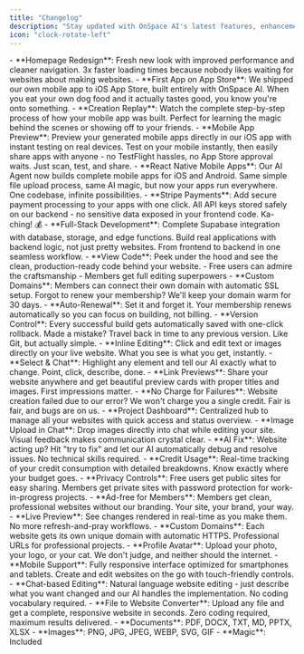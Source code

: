```yaml
---
title: "Changelog"
description: "Stay updated with OnSpace AI's latest features, enhancements, and platform improvements."
icon: "clock-rotate-left"
---
```


<Update label="06/27/2024">
  - **Homepage Redesign**: Fresh new look with improved performance and cleaner navigation. 3x faster loading times because nobody likes waiting for websites about making websites.
  - **First App on App Store**: We shipped our own mobile app to iOS App Store, built entirely with OnSpace AI. When you eat your own dog food and it actually tastes good, you know you're onto something.
</Update>

<Update label="06/25/2024">
  - **Creation Replay**: Watch the complete step-by-step process of how your mobile app was built. Perfect for learning the magic behind the scenes or showing off to your friends.
</Update>

<Update label="06/23/2024">
  - **Mobile App Preview**: Preview your generated mobile apps directly in our iOS app with instant testing on real devices. Test on your mobile instantly, then easily share apps with anyone - no TestFlight hassles, no App Store approval waits. Just scan, test, and share.

</Update>

<Update label="06/20/2024">
  - **React Native Mobile Apps**: Our AI Agent now builds complete mobile apps for iOS and Android. Same simple file upload process, same AI magic, but now your apps run everywhere. One codebase, infinite possibilities.
</Update>

<Update label="06/17/2024">
  - **Stripe Payments**: Add secure payment processing to your apps with one click. All API keys stored safely on our backend - no sensitive data exposed in your frontend code. Ka-ching! 💰
</Update>

<Update label="06/12/2024">
  - **Full-Stack Development**: Complete Supabase integration with database, storage, and edge functions. Build real applications with backend logic, not just pretty websites. From frontend to backend in one seamless workflow.
</Update>

<Update label="06/09/2024">
  - **View Code**: Peek under the hood and see the clean, production-ready code behind your website.
    - Free users can admire the craftsmanship
    - Members get full editing superpowers
</Update>

<Update label="06/06/2024">
  - **Custom Domains**: Members can connect their own domain with automatic SSL setup. Forgot to renew your membership? We'll keep your domain warm for 30 days.
  - **Auto-Renewal**: Set it and forget it. Your membership renews automatically so you can focus on building, not billing.
</Update>

<Update label="06/05/2024">
  - **Version Control**: Every successful build gets automatically saved with one-click rollback. Made a mistake? Travel back in time to any previous version. Like Git, but actually simple.
</Update>

<Update label="06/03/2024">
  - **Inline Editing**: Click and edit text or images directly on your live website. What you see is what you get, instantly.
  - **Select & Chat**: Highlight any element and tell our AI exactly what to change. Point, click, describe, done.
  - **Link Previews**: Share your website anywhere and get beautiful preview cards with proper titles and images. First impressions matter.
</Update>

<Update label="05/29/2024">
  - **No Charge for Failures**: Website creation failed due to our error? We won't charge you a single credit. Fair is fair, and bugs are on us.
</Update>

<Update label="05/28/2024">
  - **Project Dashboard**: Centralized hub to manage all your websites with quick access and status overview.
  - **Image Upload in Chat**: Drop images directly into chat while editing your site. Visual feedback makes communication crystal clear.
  - **AI Fix**: Website acting up? Hit "try to fix" and let our AI automatically debug and resolve issues. No technical skills required.
  - **Credit Usage**: Real-time tracking of your credit consumption with detailed breakdowns. Know exactly where your budget goes.
</Update>

<Update label="05/20/2024">
  - **Privacy Controls**: Free users get public sites for easy sharing. Members get private sites with password protection for work-in-progress projects.
  - **Ad-free for Members**: Members get clean, professional websites without our branding. Your site, your brand, your way.
</Update>

<Update label="05/19/2024">
  - **Live Preview**: See changes rendered in real-time as you make them. No more refresh-and-pray workflows.
  - **Custom Domains**: Each website gets its own unique domain with automatic HTTPS. Professional URLs for professional projects.
  - **Profile Avatar**: Upload your photo, your logo, or your cat. We don't judge, and neither should the internet.
</Update>

<Update label="05/16/2024">
  - **Mobile Support**: Fully responsive interface optimized for smartphones and tablets. Create and edit websites on the go with touch-friendly controls.
  - **Chat-based Editing**: Natural language website editing - just describe what you want changed and our AI handles the implementation. No coding vocabulary required.
</Update>

<Update label="05/15/2024">
  - **File to Website Converter**: Upload any file and get a complete, responsive website in seconds. Zero coding required, maximum results delivered.
    - **Documents**: PDF, DOCX, TXT, MD, PPTX, XLSX
    - **Images**: PNG, JPG, JPEG, WEBP, SVG, GIF
    - **Magic**: Included
</Update>